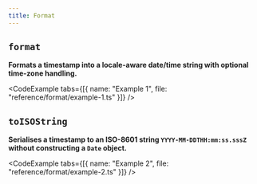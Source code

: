 ```yaml
---
title: Format
---
```


## `format`

**Formats a timestamp into a locale-aware date/time string with optional time-zone handling.**

<CodeExample tabs={[{ name: "Example 1", file: "reference/format/example-1.ts" }]} />

<CodeExample file="reference/format/format.ts" title="format" />

## `toISOString`

**Serialises a timestamp to an ISO-8601 string `YYYY-MM-DDTHH:mm:ss.sssZ` without constructing a `Date` object.**

<CodeExample tabs={[{ name: "Example 2", file: "reference/format/example-2.ts" }]} />

<CodeExample file="reference/format/toISOString.ts" title="toISOString" />
